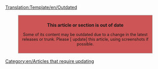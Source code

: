 <noinclude>[[Translation:Template/en/Outdated]]</noinclude><div style="background: #CD5555; border: 1px solid #aaaaaa; padding: 6pt; margin: 12pt 8%; width: 80%">
<center>'''This article or section is out of date'''</center>
<div style="text-align: center; font-size: 90%">Some of its content may be outdated due to a change in the latest releases or trunk. Please [{{SERVER}}{{localurl:{{NAMESPACE}}:{{PAGENAME}}|action=edit}} update] this article, using screenshots if possible.<br>
</div></div>
<includeonly>[[Category:en/Articles that require updating]]</includeonly>